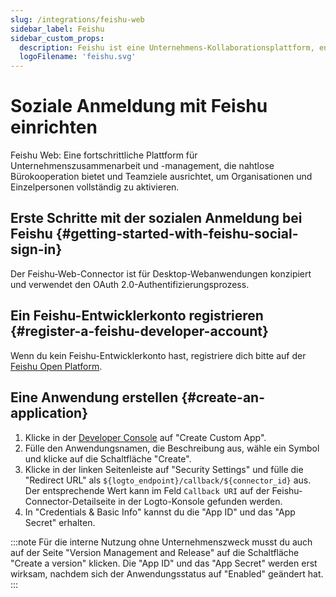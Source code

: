 ```yaml
---
slug: /integrations/feishu-web
sidebar_label: Feishu
sidebar_custom_props:
  description: Feishu ist eine Unternehmens-Kollaborationsplattform, entwickelt von ByteDance.
  logoFilename: 'feishu.svg'
---
```



# Soziale Anmeldung mit Feishu einrichten

Feishu Web: Eine fortschrittliche Plattform für Unternehmenszusammenarbeit und -management, die nahtlose Bürokooperation bietet und Teamziele ausrichtet, um Organisationen und Einzelpersonen vollständig zu aktivieren.

<GuideTip />

## Erste Schritte mit der sozialen Anmeldung bei Feishu \{#getting-started-with-feishu-social-sign-in}

Der Feishu-Web-Connector ist für Desktop-Webanwendungen konzipiert und verwendet den OAuth 2.0-Authentifizierungsprozess.

## Ein Feishu-Entwicklerkonto registrieren \{#register-a-feishu-developer-account}

Wenn du kein Feishu-Entwicklerkonto hast, registriere dich bitte auf der [Feishu Open Platform](https://open.feishu.cn/app).

## Eine Anwendung erstellen \{#create-an-application}

1. Klicke in der [Developer Console](https://open.feishu.cn/app) auf "Create Custom App".
2. Fülle den Anwendungsnamen, die Beschreibung aus, wähle ein Symbol und klicke auf die Schaltfläche "Create".
3. Klicke in der linken Seitenleiste auf "Security Settings" und fülle die "Redirect URL" als `${logto_endpoint}/callback/${connector_id}` aus. Der entsprechende Wert kann im Feld `Callback URI` auf der Feishu-Connector-Detailseite in der Logto-Konsole gefunden werden.
4. In "Credentials & Basic Info" kannst du die "App ID" und das "App Secret" erhalten.

:::note
Für die interne Nutzung ohne Unternehmenszweck musst du auch auf der Seite "Version Management and Release" auf die Schaltfläche "Create a version" klicken.
Die "App ID" und das "App Secret" werden erst wirksam, nachdem sich der Anwendungsstatus auf "Enabled" geändert hat.
:::
